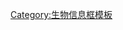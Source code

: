 {{taxonomy/{{taxonomy/{{taxonomy/{{{1}}}|machine code=parent}}|machine code=parent}}|machine code=parent}}<noinclude>
[[Category:生物信息框模板]]
</noinclude>
